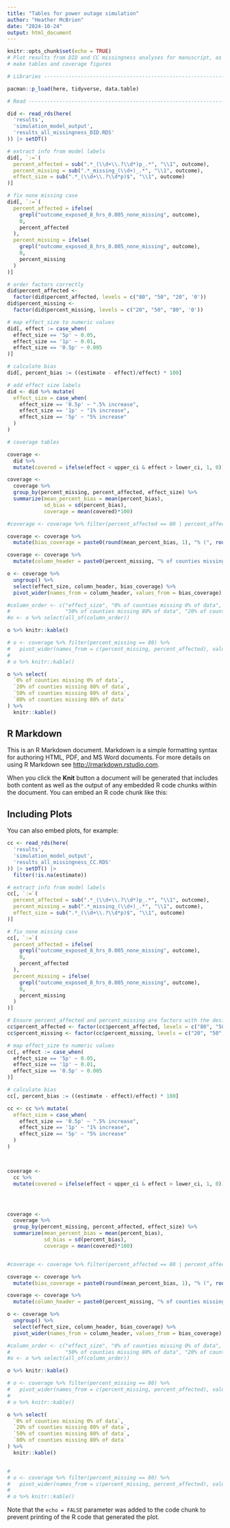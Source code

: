 ```yaml
---
title: "Tables for power outage simulation"
author: "Heather McBrien"
date: "2024-10-24"
output: html_document
---
```


```r
knitr::opts_chunk$set(echo = TRUE)
# Plot results from DID and CC missingness analyses for manuscript, as well as
# make tables and coverage figures

# Libraries ---------------------------------------------------------------

pacman::p_load(here, tidyverse, data.table)

# Read --------------------------------------------------------------------

did <- read_rds(here(
  'results',
  'simulation_model_output',
  'results_all_missingness_DID.RDS'
)) |> setDT()

# extract info from model labels
did[, `:=`(
  percent_affected = sub(".*_(\\d+\\.?\\d*)p_.*", "\\1", outcome),
  percent_missing = sub(".*_missing_(\\d+)_.*", "\\1", outcome),
  effect_size = sub(".*_(\\d+\\.?\\d*p)$", "\\1", outcome)
)]

# fix none missing case
did[, `:=`(
  percent_affected = ifelse(
    grepl("outcome_exposed_8_hrs_0.005_none_missing", outcome),
    0,
    percent_affected
  ),
  percent_missing = ifelse(
    grepl("outcome_exposed_8_hrs_0.005_none_missing", outcome),
    0,
    percent_missing
  )
)]

# order factors correctly
did$percent_affected <-
  factor(did$percent_affected, levels = c("80", "50", "20", '0'))
did$percent_missing <-
  factor(did$percent_missing, levels = c("20", "50", "80", '0'))

# map effect_size to numeric values
did[, effect := case_when(
  effect_size == '5p' ~ 0.05,
  effect_size == '1p' ~ 0.01,
  effect_size == '0.5p' ~ 0.005
)]

# calculate bias 
did[, percent_bias := ((estimate - effect)/effect) * 100]

# add effect size labels 
did <- did %>% mutate(
  effect_size = case_when(
    effect_size == '0.5p' ~ ".5% increase",
    effect_size == '1p' ~ "1% increase",
    effect_size == '5p' ~ "5% increase"
  )
)

# coverage tables

coverage <- 
  did %>%
  mutate(covered = ifelse(effect < upper_ci & effect > lower_ci, 1, 0))

coverage <-
  coverage %>%
  group_by(percent_missing, percent_affected, effect_size) %>%
  summarize(mean_percent_bias = mean(percent_bias),
            sd_bias = sd(percent_bias),
            coverage = mean(covered)*100)

#coverage <- coverage %>% filter(percent_affected == 80 | percent_affected == 0)

coverage <- coverage %>%
  mutate(bias_coverage = paste0(round(mean_percent_bias, 1), "% (", round(sd_bias, 1), ")", '; ',  round(coverage, 1), '%'))

coverage <- coverage %>%
  mutate(column_header = paste0(percent_missing, "% of counties missing ", percent_affected, "% of data"))

o <- coverage %>%
  ungroup() %>% 
  select(effect_size, column_header, bias_coverage) %>%
  pivot_wider(names_from = column_header, values_from = bias_coverage)

#column_order <- c("effect_size", "0% of counties missing 0% of data", "80% of counties missing 80% of data",
#                  "50% of counties missing 80% of data", "20% of counties missing 80% of data")
#o <- o %>% select(all_of(column_order))

o %>% knitr::kable()

# o <- coverage %>% filter(percent_missing == 80) %>%
#   pivot_wider(names_from = c(percent_missing, percent_affected), values_from = c(mean_percent_bias, coverage))
# 
# o %>% knitr::kable()

o %>% select(
  `0% of counties missing 0% of data`,
  `20% of counties missing 80% of data`,
  `50% of counties missing 80% of data`,
  `80% of counties missing 80% of data`
) %>%
  knitr::kable()

```

## R Markdown

This is an R Markdown document. Markdown is a simple formatting syntax for authoring HTML, PDF, and MS Word documents. For more details on using R Markdown see <http://rmarkdown.rstudio.com>.

When you click the **Knit** button a document will be generated that includes both content as well as the output of any embedded R code chunks within the document. You can embed an R code chunk like this:





## Including Plots

You can also embed plots, for example:

```r



cc <- read_rds(here(
  'results',
  'simulation_model_output',
  'results_all_missingness_CC.RDS'
)) |> setDT() |> 
  filter(!is.na(estimate))

# extract info from model labels
cc[, `:=`(
  percent_affected = sub(".*_(\\d+\\.?\\d*)p_.*", "\\1", outcome),
  percent_missing = sub(".*_missing_(\\d+)_.*", "\\1", outcome),
  effect_size = sub(".*_(\\d+\\.?\\d*p)$", "\\1", outcome)
)]

# fix none missing case
cc[, `:=`(
  percent_affected = ifelse(
    grepl("outcome_exposed_8_hrs_0.005_none_missing", outcome),
    0,
    percent_affected
  ),
  percent_missing = ifelse(
    grepl("outcome_exposed_8_hrs_0.005_none_missing", outcome),
    0,
    percent_missing
  )
)]

# Ensure percent_affected and percent_missing are factors with the desired order
cc$percent_affected <- factor(cc$percent_affected, levels = c("80", "50", "20", "0"))
cc$percent_missing <- factor(cc$percent_missing, levels = c("20", "50", "80", "0"))

# map effect_size to numeric values
cc[, effect := case_when(
  effect_size == '5p' ~ 0.05,
  effect_size == '1p' ~ 0.01,
  effect_size == '0.5p' ~ 0.005
)]

# calculate bias 
cc[, percent_bias := ((estimate - effect)/effect) * 100]

cc <- cc %>% mutate(
  effect_size = case_when(
    effect_size == '0.5p' ~ ".5% increase",
    effect_size == '1p' ~ "1% increase",
    effect_size == '5p' ~ "5% increase"
  )
)



coverage <- 
  cc %>%
  mutate(covered = ifelse(effect < upper_ci & effect > lower_ci, 1, 0))




coverage <-
  coverage %>%
  group_by(percent_missing, percent_affected, effect_size) %>%
  summarize(mean_percent_bias = mean(percent_bias),
            sd_bias = sd(percent_bias),
            coverage = mean(covered)*100)


#coverage <- coverage %>% filter(percent_affected == 80 | percent_affected == 0)

coverage <- coverage %>%
  mutate(bias_coverage = paste0(round(mean_percent_bias, 1), "% (", round(sd_bias, 1), ")", '; ',  round(coverage, 1), '%'))

coverage <- coverage %>%
  mutate(column_header = paste0(percent_missing, "% of counties missing ", percent_affected, "% of data"))

o <- coverage %>%
  ungroup() %>% 
  select(effect_size, column_header, bias_coverage) %>%
  pivot_wider(names_from = column_header, values_from = bias_coverage)

#column_order <- c("effect_size", "0% of counties missing 0% of data", "80% of counties missing 80% of data",
#                  "50% of counties missing 80% of data", "20% of counties missing 80% of data")
#o <- o %>% select(all_of(column_order))

o %>% knitr::kable()

# o <- coverage %>% filter(percent_missing == 80) %>%
#   pivot_wider(names_from = c(percent_missing, percent_affected), values_from = c(mean_percent_bias, coverage))
# 
# o %>% knitr::kable()

o %>% select(
  `0% of counties missing 0% of data`,
  `20% of counties missing 80% of data`,
  `50% of counties missing 80% of data`,
  `80% of counties missing 80% of data`
) %>%
  knitr::kable()


# 
# o <- coverage %>% filter(percent_missing == 80) %>%
#   pivot_wider(names_from = c(percent_missing, percent_affected), values_from = c(mean_percent_bias, coverage))
# 
# o %>% knitr::kable()

```

Note that the `echo = FALSE` parameter was added to the code chunk to prevent printing of the R code that generated the plot.
